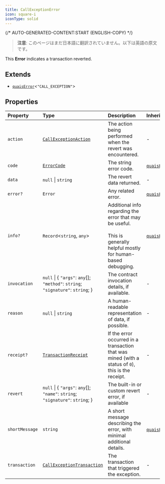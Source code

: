 ```yaml
---
title: CallExceptionError
icon: square-i
iconType: solid
---
```


{/* AUTO-GENERATED-CONTENT:START (ENGLISH-COPY) */}

> **注意**: このページはまだ日本語に翻訳されていません。以下は英語の原文です。

This **Error** indicates a transaction reverted.

## Extends

- [`quaisError`](/jp/sdk/content/interfaces/quaisError)\<`"CALL_EXCEPTION"`\>

## Properties

| Property | Type | Description | Inherited from |
| :------ | :------ | :------ | :------ |
| `action` | [`CallExceptionAction`](/jp/sdk/content/type-aliases/CallExceptionAction) | The action being performed when the revert was encountered. | - |
| `code` | [`ErrorCode`](/jp/sdk/content/type-aliases/ErrorCode) | The string error code. | [`quaisError`](/jp/sdk/content/interfaces/quaisError).`code` |
| `data` | `null` \| `string` | The revert data returned. | - |
| `error?` | `Error` | Any related error. | [`quaisError`](/jp/sdk/content/interfaces/quaisError).`error` |
| `info?` | `Record`\<`string`, `any`\> | Additional info regarding the error that may be useful.<br /><br />This is generally helpful mostly for human-based debugging. | [`quaisError`](/jp/sdk/content/interfaces/quaisError).`info` |
| `invocation` | `null` \| \{ `"args"`: `any`[]; `"method"`: `string`; `"signature"`: `string`; \} | The contract invocation details, if available. | - |
| `reason` | `null` \| `string` | A human-readable representation of data, if possible. | - |
| `receipt?` | [`TransactionReceipt`](/jp/sdk/content/classes/TransactionReceipt) | If the error occurred in a transaction that was mined (with a status of `0`), this is the receipt. | - |
| `revert` | `null` \| \{ `"args"`: `any`[]; `"name"`: `string`; `"signature"`: `string`; \} | The built-in or custom revert error, if available | - |
| `shortMessage` | `string` | A short message describing the error, with minimal additional details. | [`quaisError`](/jp/sdk/content/interfaces/quaisError).`shortMessage` |
| `transaction` | [`CallExceptionTransaction`](/jp/sdk/content/type-aliases/CallExceptionTransaction) | The transaction that triggered the exception. | - |
